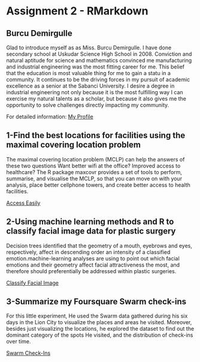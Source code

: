 # Assignment 2 - RMarkdown
## Burcu Demirgulle

Glad to introduce myself as as Miss. Burcu Demirgulle. I have done secondary school at Uskudar Science High School in 2008. Conviction and natural aptitude for science and mathematics convinced me manufacturing and industrial engineering was the most fitting career for me. This belief that the education is most valuable thing for me to gain a statu in a community. It continues to be the driving forces in my pursuit of academic excellence as a senior at the Sabanci University. I desire a degree in industrial engineering not only because it is the most fulfilling way I can exercise my natural talents as a scholar, but because it also gives me the opportunity to solve challenges directly impacting my community.

For detailed information: [My Profile](https://www.linkedin.com/in/burcudemirgulle/)

## 1-Find the best locations for facilities using the maximal covering location problem

The maximal covering location problem (MCLP) can help the answers of these two questions Want better wifi at the office? Improved access to healthcare?
The R package maxcovr provides a set of tools to perform, summarise, and visualise the MCLP, so that you can move on with your analysis, place better cellphone towers, and create better access to health facilities.

[Access Easily](https://www.youtube.com/watch?v=sA8ItKmdwjM)

## 2-Using machine learning methods and R to classify facial image data for plastic surgery
Decision trees identified that the geometry of a mouth, eyebrows and eyes, respectively, affect in descending order an intensity of a classified emotion.machine-learning analyses are using to point out which facial emotions and their geometry affect facial attractiveness the most, and therefore should preferentially be addressed within plastic surgeries.

[Classify Facial Image](https://www.youtube.com/watch?v=In72BgAXtKE)

## 3-Summarize my Foursquare Swarm check-ins

For this little experiment, He used the Swarm data gathered during his six days in the Lion City to visualize the places and areas he visited. Moreover, besides just visualizing the locations, he explored the dataset to find out the dominant category of the spots He visited, and the distribution of check-ins over time.

[Swarm Check-Ins](https://towardsdatascience.com/using-python-and-r-to-visualize-and-summarize-my-foursquares-swarm-check-ins-20805f92faee)